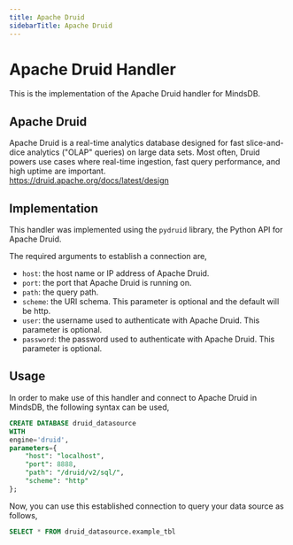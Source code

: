 ```yaml
---
title: Apache Druid
sidebarTitle: Apache Druid
---
```


# Apache Druid Handler

This is the implementation of the Apache Druid handler for MindsDB.

## Apache Druid
Apache Druid is a real-time analytics database designed for fast slice-and-dice analytics ("OLAP" queries) on large data sets. Most often, Druid powers use cases where real-time ingestion, fast query performance, and high uptime are important.
<br>
https://druid.apache.org/docs/latest/design

## Implementation
This handler was implemented using the `pydruid` library, the Python API for Apache Druid.

The required arguments to establish a connection are,
* `host`: the host name or IP address of Apache Druid.
* `port`: the port that Apache Druid is running on.
* `path`: the query path.
* `scheme`: the URI schema. This parameter is optional and the default will be http.
* `user`: the username used to authenticate with Apache Druid. This parameter is optional.
* `password`: the password used to authenticate with Apache Druid. This parameter is optional.

## Usage
In order to make use of this handler and connect to Apache Druid in MindsDB, the following syntax can be used,
```sql
CREATE DATABASE druid_datasource
WITH
engine='druid',
parameters={
    "host": "localhost",
    "port": 8888,
    "path": "/druid/v2/sql/",
    "scheme": "http"
};
```

Now, you can use this established connection to query your data source as follows,
```sql
SELECT * FROM druid_datasource.example_tbl
```
